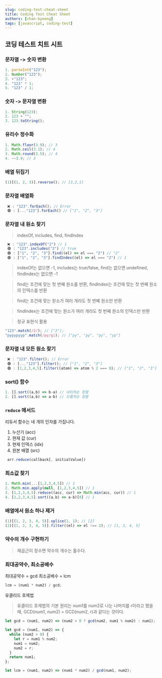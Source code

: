 ```yaml
---
slug: coding-test-cheat-sheet
title: Coding Test Cheat Sheet
authors: [chan-byeong]
tags: [javascript, coding-test]
---
```


## 코딩 테스트 치트 시트

### 문자열 -> 숫자 변환

```javascript
1. parseInt("123");
2. Number("123");
3. +"123";
4. "123" * 1;
5. "123" / 1;
```

### 숫자 -> 문자열 변환

```javascript
1. String(123);
2. 123 + "";
3. 123.toString();
```

### 유리수 정수화

```javascript
1. Math.floor(3.9); // 3
2. Math.ceil(3.1); // 4
3. Math.round(3.5); // 4
4. ~~3.9; // 3
```

### 배열 뒤집기

```javascript
(1)[(1, 2, 3)].reverse(); // [3,2,1]
```

### 문자열 배열화

```javascript
 ❌ : "123".forEach(); // Error
 🟢 : [..."123"].forEach() // ["1", "2", "3"]
```

### 문자열 내 원소 찾기

> indexOf, includes, find, findIndex

```javascript
 ❌ : "123".indexOf("2") // 1
 🟢 : "123".includes("2") // true
 🟢 : ["1", "2", "3"].find((el) => el === "2") // "2"
 🟢 : ["1", "2", "3"].findIndex((el) => el === "2") // 1
```

> indexOf는 없으면 -1, includes는 true/false, find는 없으면 undefined, findIndex는 없으면 -1

> find는 조건에 맞는 첫 번째 원소를 반환, findIndex는 조건에 맞는 첫 번째 원소의 인덱스를 반환

> find는 조건에 맞는 원소가 여러 개라도 첫 번째 원소만 반환

> findIndex는 조건에 맞는 원소가 여러 개라도 첫 번째 원소의 인덱스만 반환

> 정규 표현식 활용

```javascript
"123".match(/2/); // ["2"];
"pypypyyp".match(/py/gi); // ["py", "py", "py", "yp"]
```

### 문자열 내 모든 원소 찾기

```javascript
 ❌ : "123".filter(); // Error
 🟢 : [..."123"].filter(); // ["1", "2", "3"]
 🟢 : [1,2,3,4,5].filter((atom) => atom % 2 === 0); // ["1", "2", "3"]
```

### sort() 함수

```javascript
1. [].sort((a,b) => b-a) // 내리차순 정렬
2. [].sort((a,b) => a-b) // 오름차순 정렬
```

### `reduce` 메서드

리듀서 함수는 네 개의 인자를 가집니다.

1. 누산기 (acc)
2. 현재 값 (cur)
3. 현재 인덱스 (idx)
4. 원본 배열 (src)

```javascript
 arr.reduce(callback[, initialValue])
```

### 최소값 찾기

```javascript
1. Math.min(...[1,2,3,4,5]) // 1
2. Math.min.apply(null, [1,2,3,4,5]) // 1
3. [1,2,3,4,5].reduce((acc, cur) => Math.min(acc, cur)) // 1
4. [1,2,3,4,5].sort((a,b) => a-b)[0] // 1
```

### 배열에서 원소 하나 제거

```javascript
(1)[(1, 2, 3, 4, 5)].splice(1, 1); // [2]
(2)[(1, 2, 3, 4, 5)].filter((el) => el !== 2); // [1, 3, 4, 5]
```

### 약수의 개수 구현하기

> 제곱근이 정수면 약수의 개수는 홀수다.

### 최대공약수, 최소공배수

최대공약수 = gcd
최소공배수 = lcm

```javascript
lcm = (num1 * num2) / gcd;
```

유클리드 호제법

> 유클리드 호제법의 기본 원리는 num1를 num2로 나눈 나머지를 r이라고 했을 때, GCD(num1, num2) = GCD(num2, r)과 같다는 것이다.

```javascript
let gcd = (num1, num2) => (num2 > 0 ? gcd(num2, num1 % num2) : num1);

let gcd = (num1, num2) => {
  while (num2 > 0) {
    let r = num1 % num2;
    num1 = num2;
    num2 = r;
  }
  return num1;
};

let lcm = (num1, num2) => (num1 * num2) / gcd(num1, num2);
```
